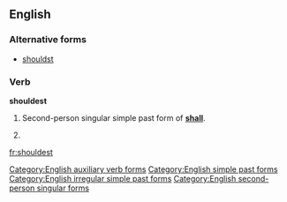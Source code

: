 ==English==

===Alternative forms===
*[[shouldst]]

===Verb===
'''shouldest'''

# {{archaic}} Second-person singular simple past form of '''[[shall]]'''.
# {{alternative spelling of|shouldst}}

[[Category:English auxiliary verb forms]]
[[Category:English simple past forms]]
[[Category:English irregular simple past forms]]
[[Category:English second-person singular forms]]

[[fr:shouldest]]